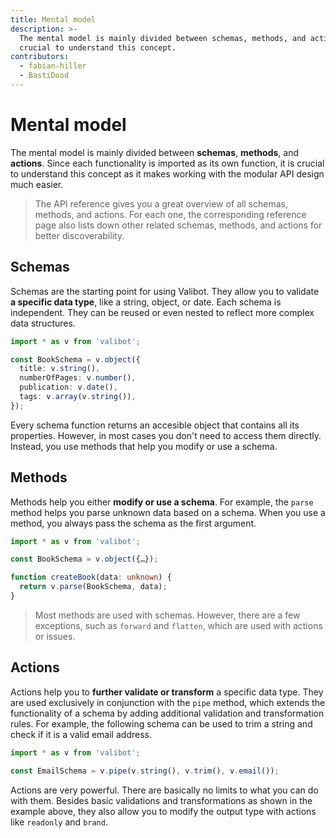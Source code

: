 ```yaml
---
title: Mental model
description: >-
  The mental model is mainly divided between schemas, methods, and actions. It is
  crucial to understand this concept.
contributors:
  - fabian-hiller
  - BastiDood
---
```



# Mental model

The mental model is mainly divided between **schemas**, **methods**, and **actions**. Since each functionality is imported as its own function, it is crucial to understand this concept as it makes working with the modular API design much easier.

<MentalModelDark
  alt="Code example with a schema, method and actions"
  class="hidden dark:block"
/>
<MentalModelLight
  alt="Code example with a schema, method and actions"
  class="dark:hidden"
/>

> The <Link href="/api/">API reference</Link> gives you a great overview of all schemas, methods, and actions. For each one, the corresponding reference page also lists down other related schemas, methods, and actions for better discoverability.

## Schemas

Schemas are the starting point for using Valibot. They allow you to validate **a specific data type**, like a string, object, or date. Each schema is independent. They can be reused or even nested to reflect more complex data structures.

```ts
import * as v from 'valibot';

const BookSchema = v.object({
  title: v.string(),
  numberOfPages: v.number(),
  publication: v.date(),
  tags: v.array(v.string()),
});
```

Every schema function returns an accesible object that contains all its properties. However, in most cases you don't need to access them directly. Instead, you use methods that help you modify or use a schema.

## Methods

Methods help you either **modify or use a schema**. For example, the <Link href="/api/parse/">`parse`</Link> method helps you parse unknown data based on a schema. When you use a method, you always pass the schema as the first argument.

```ts
import * as v from 'valibot';

const BookSchema = v.object({…});

function createBook(data: unknown) {
  return v.parse(BookSchema, data);
}
```

> Most methods are used with schemas. However, there are a few exceptions, such as <Link href="/api/forward/">`forward`</Link> and <Link href="/api/flatten/">`flatten`</Link>, which are used with actions or issues.

## Actions

Actions help you to **further validate or transform** a specific data type. They are used exclusively in conjunction with the <Link href="/api/pipe/">`pipe`</Link> method, which extends the functionality of a schema by adding additional validation and transformation rules. For example, the following schema can be used to trim a string and check if it is a valid email address.

```ts
import * as v from 'valibot';

const EmailSchema = v.pipe(v.string(), v.trim(), v.email());
```

Actions are very powerful. There are basically no limits to what you can do with them. Besides basic validations and transformations as shown in the example above, they also allow you to modify the output type with actions like <Link href="/api/readonly/">`readonly`</Link> and <Link href="/api/brand/">`brand`</Link>.
